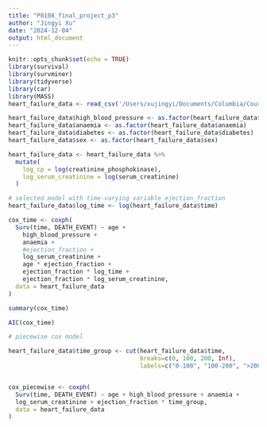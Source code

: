 ```yaml
---
title: "P8108_final_project_p3"
author: "Jingyi Xu"
date: "2024-12-04"
output: html_document
---
```


```r
knitr::opts_chunk$set(echo = TRUE)
library(survival)
library(survminer)
library(tidyverse)
library(car)
library(MASS)
heart_failure_data <- read_csv('/Users/xujingyi/Documents/Columbia/Courses/24 fall/Survival Analysis/final project/heart_failure_clinical_records_dataset.csv')
```

```r
heart_failure_data$high_blood_pressure <- as.factor(heart_failure_data$high_blood_pressure)
heart_failure_data$anaemia <- as.factor(heart_failure_data$anaemia)
heart_failure_data$diabetes <- as.factor(heart_failure_data$diabetes)
heart_failure_data$sex <- as.factor(heart_failure_data$sex)

heart_failure_data <- heart_failure_data %>%
  mutate(
    log_cp = log(creatinine_phosphokinase),
    log_serum_creatinine = log(serum_creatinine)
  )
```

```r
# selected model with time-varying variable ejection_fraction
heart_failure_data$log_time <- log(heart_failure_data$time)

cox_time <- coxph(
  Surv(time, DEATH_EVENT) ~ age +
    high_blood_pressure +
    anaemia +
    #ejection_fraction +
    log_serum_creatinine +
    age * ejection_fraction +
    ejection_fraction * log_time +
    ejection_fraction * log_serum_creatinine,
  data = heart_failure_data
)

summary(cox_time)

AIC(cox_time)
```

```r
# piecewise cox model

heart_failure_data$time_group <- cut(heart_failure_data$time, 
                                     breaks=c(0, 100, 200, Inf), 
                                     labels=c("0-100", "100-200", ">200"))


cox_piecewise <- coxph(
  Surv(time, DEATH_EVENT) ~ age + high_blood_pressure + anaemia +
  log_serum_creatinine + ejection_fraction * time_group,
  data = heart_failure_data
)

```

